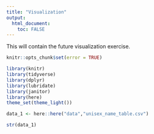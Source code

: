 ```yaml
---
title: "Visualization"
output: 
  html_document:
    toc: FALSE
---
```


This will contain the future visualization exercise.
```r
knitr::opts_chunk$set(error = TRUE)
```


```r
library(knitr)
library(tidyverse)
library(dplyr)
library(lubridate)
library(janitor)
library(here)
theme_set(theme_light())

```

```r
data_1 <- here::here("data","unisex_name_table.csv")
```

```r
str(data_1)
```


